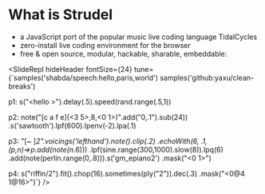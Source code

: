 
# What is Strudel

- a JavaScript port of the popular music live coding language TidalCycles
- zero-install live coding environment for the browser
- free & open source, modular, hackable, sharable, embeddable:

<SlideRepl
  hideHeader
  fontSize={24}
  tune={`samples('shabda/speech:hello,paris,world')
samples('github:yaxu/clean-breaks')

p1: s("<hello <paris world>>").delay(.5).speed(rand.range(.5,1))
 
p2: note("[c a f e](<3 5>,8,<0 1>)".add("0,.1").sub(24))
  .s('sawtooth').lpf(600).lpenv(-2).lpa(.1)
 
p3: "[~ <Cm7 Fm7 Bb7 Db7>]*2".voicings('lefthand').note().clip(.2)
  .echoWith(6, .1, (p,n)=>p.add(note(n*.6)))
  .lpf(sine.range(300,1000).slow(8)).lpq(6)
  .add(note(perlin.range(0,.8))).s('gm_epiano2')
  .mask("<0 1>")
 
p4: s("riffin/2").fit().chop(16).sometimes(ply("2")).dec(.3)
.mask("<0@4 1@16>")`}
/>

<div className="h-[600px]"/>
